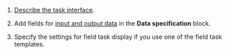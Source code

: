 1. [Describe the task interface](/docs/guide/spec).

1. Add fields for [input and output data](/docs/guide/incoming) in the **Data specification** block.

1. Specify the settings for field task display if you use one of the field task templates.